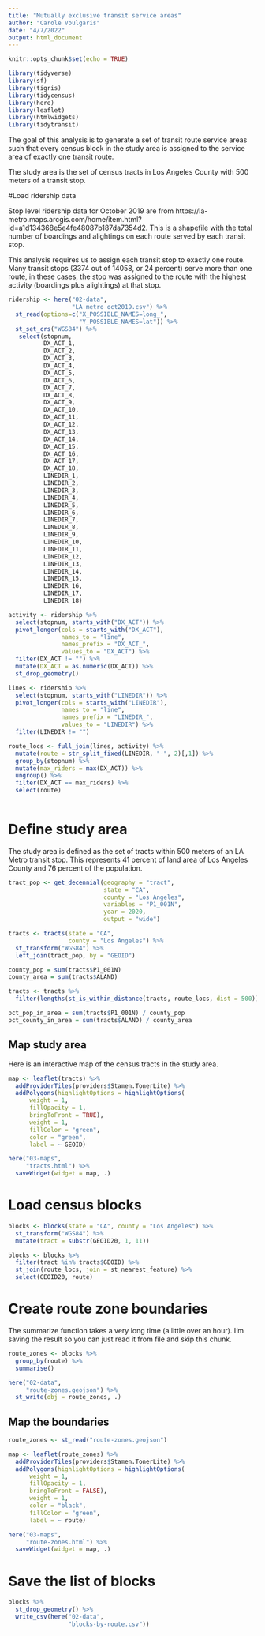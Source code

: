 ```yaml
---
title: "Mutually exclusive transit service areas"
author: "Carole Voulgaris"
date: "4/7/2022"
output: html_document
---
```


```r
knitr::opts_chunk$set(echo = TRUE)
```

```r
library(tidyverse)
library(sf)
library(tigris)
library(tidycensus)
library(here)
library(leaflet)
library(htmlwidgets)
library(tidytransit)
```

The goal of this analysis is to generate a set of transit route service areas such that every census block in the study area is assigned to the service area of exactly one transit route.

The study area is the set of census tracts in Los Angeles County with 500 meters of a transit stop.

#Load ridership data

Stop level ridership data for October 2019 are from https://la-metro.maps.arcgis.com/home/item.html?id=a1d134368e5e4fe48087b187da7354d2. This is a shapefile with the total number of boardings and alightings on each route served by each transit stop. 

This analysis requires us to assign each transit stop to exactly one route. Many transit stops (3374 out of 14058, or 24 percent) serve more than one route, in these cases, the stop was assigned to the route with the highest activity (boardings plus alightings) at that stop.

```r
ridership <- here("02-data",
                  "LA_metro_oct2019.csv") %>%
  st_read(options=c("X_POSSIBLE_NAMES=long_",
                    "Y_POSSIBLE_NAMES=lat")) %>%
  st_set_crs("WGS84") %>%
   select(stopnum, 
          DX_ACT_1,
          DX_ACT_2,
          DX_ACT_3,
          DX_ACT_4,
          DX_ACT_5,
          DX_ACT_6,
          DX_ACT_7,
          DX_ACT_8,
          DX_ACT_9,
          DX_ACT_10,
          DX_ACT_11,
          DX_ACT_12,
          DX_ACT_13,
          DX_ACT_14,
          DX_ACT_15,
          DX_ACT_16,
          DX_ACT_17,
          DX_ACT_18,
          LINEDIR_1,
          LINEDIR_2,
          LINEDIR_3,
          LINEDIR_4,
          LINEDIR_5,
          LINEDIR_6,
          LINEDIR_7,
          LINEDIR_8,
          LINEDIR_9,
          LINEDIR_10,
          LINEDIR_11,
          LINEDIR_12,
          LINEDIR_13,
          LINEDIR_14,
          LINEDIR_15,
          LINEDIR_16,
          LINEDIR_17,
          LINEDIR_18) 

activity <- ridership %>%
  select(stopnum, starts_with("DX_ACT")) %>%
  pivot_longer(cols = starts_with("DX_ACT"),
               names_to = "line",
               names_prefix = "DX_ACT_",
               values_to = "DX_ACT") %>%
  filter(DX_ACT != "") %>%
  mutate(DX_ACT = as.numeric(DX_ACT)) %>%
  st_drop_geometry()

lines <- ridership %>%
  select(stopnum, starts_with("LINEDIR")) %>%
  pivot_longer(cols = starts_with("LINEDIR"),
               names_to = "line",
               names_prefix = "LINEDIR_",
               values_to = "LINEDIR") %>%
  filter(LINEDIR != "") 

route_locs <- full_join(lines, activity) %>%
  mutate(route = str_split_fixed(LINEDIR, "-", 2)[,1]) %>%
  group_by(stopnum) %>%
  mutate(max_riders = max(DX_ACT)) %>%
  ungroup() %>%
  filter(DX_ACT == max_riders) %>%
  select(route)
  
```

# Define study area

The study area is defined as the set of tracts within 500 meters of an LA Metro transit stop. This represents 41 percent of land area of Los Angeles County and 76 percent of the population.

```r
tract_pop <- get_decennial(geography = "tract",
                           state = "CA", 
                           county = "Los Angeles",
                           variables = "P1_001N",
                           year = 2020,
                           output = "wide") 

tracts <- tracts(state = "CA", 
                 county = "Los Angeles") %>%
  st_transform("WGS84") %>%
  left_join(tract_pop, by = "GEOID")

county_pop = sum(tracts$P1_001N)
county_area = sum(tracts$ALAND)

tracts <- tracts %>%
  filter(lengths(st_is_within_distance(tracts, route_locs, dist = 500)) > 0)

pct_pop_in_area = sum(tracts$P1_001N) / county_pop
pct_county_in_area = sum(tracts$ALAND) / county_area
```

## Map study area

Here is an interactive map of the census tracts in the study area.

```r
map <- leaflet(tracts) %>%
  addProviderTiles(providers$Stamen.TonerLite) %>%
  addPolygons(highlightOptions = highlightOptions(
      weight = 1,
      fillOpacity = 1,
      bringToFront = TRUE),
      weight = 1,
      fillColor = "green",
      color = "green",
      label = ~ GEOID)

here("03-maps",
     "tracts.html") %>%  
  saveWidget(widget = map, .)
```

# Load census blocks

```r
blocks <- blocks(state = "CA", county = "Los Angeles") %>%
  st_transform("WGS84") %>%
  mutate(tract = substr(GEOID20, 1, 11))

blocks <- blocks %>%
  filter(tract %in% tracts$GEOID) %>%
  st_join(route_locs, join = st_nearest_feature) %>%
  select(GEOID20, route) 
```

# Create route zone boundaries

The summarize function takes a very long time (a little over an hour). I'm saving the result so you can just read it from file and skip this chunk.

```r
route_zones <- blocks %>%
  group_by(route) %>%
  summarise()

here("02-data",
     "route-zones.geojson") %>%  
  st_write(obj = route_zones, .)
```


## Map the boundaries

```r
route_zones <- st_read("route-zones.geojson")

map <- leaflet(route_zones) %>%
  addProviderTiles(providers$Stamen.TonerLite) %>%
  addPolygons(highlightOptions = highlightOptions(
      weight = 1,
      fillOpacity = 1,
      bringToFront = FALSE),
      weight = 1,
      color = "black",
      fillColor = "green",
      label = ~ route) 

here("03-maps",
     "route-zones.html") %>%  
  saveWidget(widget = map, .)
```

# Save the list of blocks

```r
blocks %>%
  st_drop_geometry() %>%
  write_csv(here("02-data",
                 "blocks-by-route.csv"))
```


